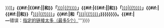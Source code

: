 {{Hatnote|extraclasses=relarticle mainarticle|有關本[[Wikipedia:頁面分類|分類]]的更多-{zh-hans:信息;zh-hant:資訊;}-，请参阅「'''[[{{{1<includeonly>|{{PAGENAME}}</includeonly>}}}{{#if:{{{l1|}}}|{{!}}{{{l1}}}}}]]'''」{{#if:{{{2|}}}|{{#if:{{{3|}}}||和}}「'''[[{{{2}}}{{#if:{{{l2|}}}|{{!}}{{{l2}}}}}]]'''」{{#if:{{{3|}}}|{{#if:{{{4|}}}||和}}「'''[[{{{3}}}{{#if:{{{l3|}}}|{{!}}{{{l3}}}}}]]'''」{{#if:{{{4|}}}|{{#if:{{{5|}}}||和}}「'''[[{{{4}}}{{#if:{{{l4|}}}|{{!}}{{{l4}}}}}]]'''」{{#if:{{{5|}}}|和「'''[[{{{5}}}{{#if:{{{l5|}}}|{{!}}{{{l5}}}}}]]'''」}}}}}}}}。{{#if:{{{6|}}}|<br />&mdash; '''错误：[[Template:Category more|指定的链接太多（最多5个）]]'''}}}}<noinclude>
<!-- Add categories and interwikis to the /doc subpage, not here! -->{{Documentation}}
</noinclude>